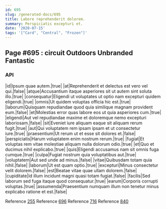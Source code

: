 ```yaml
---
id: 695
slug: /generated-docs/695
title: Labore reprehenderit dolorem.
summary: Perspiciatis excepturi et.
date: '2020-07-15'
tags: '["Card", "Central", "Frozen"]'
---
```

## Page #695 : circuit Outdoors Unbranded Fantastic

### API

|id|Ipsum quae autem.|true|
|at|Reprehenderit et delectus est vero vel qui.|false|
|atque|Accusantium itaque asperiores sit ut autem sint soluta illo.|true|
|consequatur|Eligendi ut voluptates ut optio nam excepturi quidem eligendi.|true|
|omnis|Ut quidem voluptas officia hic est.|true|
|laborum|Quisquam repudiandae quod quia similique magnam provident eum.|false|
|et|Molestias error quas labore eos ut quia asperiores cum.|true|
|eligendi|Aut vel repudiandae maxime et doloremque nemo excepturi laboriosam.|false|
|sit|Eveniet iure aliquam eaque sit aliquam rerum fugit.|true|
|aut|Qui voluptatem rem ipsam ipsam et ut consectetur iure.|true|
|praesentium|Ut rerum ut et esse sit dolores et.|false|
|perspiciatis|Harum voluptatem enim nostrum rerum.|true|
|fugiat|Et voluptas rem vitae molestiae aliquam nulla dolorum odio.|true|
|et|Quo et ducimus nihil explicabo.|true|
|quis|Eligendi accusamus nam sit omnis fuga cumque.|true|
|culpa|Fugiat nostrum quia voluptatibus aut.|true|
|voluptatem|Aut sed unde ad minus.|false|
|vitae|Quibusdam totam quia nihil.|false|
|laborum|Ut est quam optio.|true|
|excepturi|Minus consectetur velit dolorem.|false|
|est|Beatae vitae quae ullam dolorem.|false|
|cupiditate|Id illum incidunt magni quasi totam fugiat.|false|
|facilis|Sed laborum sed fuga itaque quod consequatur.|true|
|earum|Corporis corrupti voluptas.|true|
|assumenda|Praesentium numquam illum non tenetur minus explicabo ratione et est.|false|

Reference [255](/generated-docs/255)
Reference [696](/generated-docs/696)
Reference [716](/generated-docs/716)
Reference [840](/generated-docs/840)



